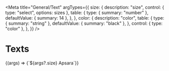 

<Meta
    title="General/Text"
    argTypes={{
        size: {
            description: "size",
            control: { type: "select", options: sizes },
            table: {
                type: { summary: "number" },
                defaultValue: { summary: 14 },
            },
        },
        color: {
            description: "color",
            table: {
                type: { summary: "string" },
                defaultValue: { summary: "black" },
            },
            control: { type: "color" },
        },
    }}
/>

# Texts

<Preview>
    <Story
        name="Playground"
        args={{
            size: 14,
            color: "black",
        }}
    >
        {(args) => <Text {...args} style={{ color: args?.color }}>{`${args?.size} Apsara`}</Text>}
    </Story>
</Preview>

<ArgsTable story="Playground" />
